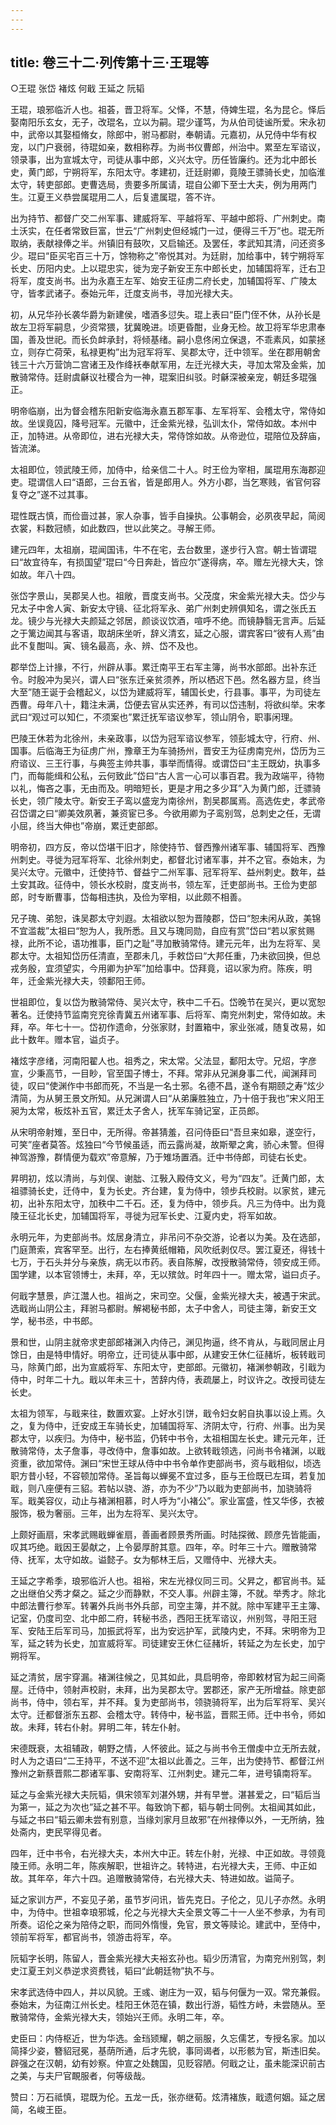 ```yaml
---
---
---
```

title: 卷三十二·列传第十三·王琨等
---

○王琨  张岱  褚炫  何戢  王延之  阮韬

王琨，琅邪临沂人也。祖荟，晋卫将军。父怿，不慧，侍婢生琨，名为昆仑。怿后娶南阳乐玄女，无子，改琨名，立以为嗣。琨少谨笃，为从伯司徒谧所爱。宋永初中，武帝以其娶桓脩女，除郎中，驸马都尉，奉朝请。元嘉初，从兄侍中华有权宠，以门户衰弱，待琨如亲，数相称荐。为尚书仪曹郎，州治中。累至左军谘议，领录事，出为宣城太守，司徒从事中郎，义兴太守。历任皆廉约。还为北中郎长史，黄门郎，宁朔将军，东阳太守。孝建初，迁廷尉卿，竟陵王骠骑长史，加临淮太守，转吏部郎。吏曹选局，贵要多所属请，琨自公卿下至士大夫，例为用两门生。江夏王义恭尝属琨用二人，后复遣属琨，答不许。

出为持节、都督广交二州军事、建威将军、平越将军、平越中郎将、广州刺史。南土沃实，在任者常致巨富，世云“广州刺史但经城门一过，便得三千万”也。琨无所取纳，表献禄俸之半。州镇旧有鼓吹，又启输还。及罢任，孝武知其清，问还资多少。琨曰“臣买宅百三十万，馀物称之”帝悦其对。为廷尉，加给事中，转宁朔将军长史、历阳内史。上以琨忠实，徙为宠子新安王东中郎长史，加辅国将军，迁右卫将军，度支尚书。出为永嘉王左军、始安王征虏二府长史，加辅国将军、广陵太守，皆孝武诸子。泰始元年，迁度支尚书，寻加光禄大夫。

初，从兄华孙长袭华爵为新建侯，嗜酒多愆失。琨上表曰“臣门侄不休，从孙长是故左卫将军嗣息，少资常猥，犹冀晚进。顷更昏酣，业身无检。故卫将军华忠肃奉国，善及世祀。而长负衅承封，将倾基绪。嗣小息佟闲立保退，不乖素风，如蒙拯立，则存亡荷荣，私禄更构”出为冠军将军、吴郡太守，迁中领军。坐在郡用朝舍钱三十六万营饷二宫诸王及作绛袄奉献军用，左迁光禄大夫，寻加太常及金紫，加散骑常侍。廷尉虞龢议社稷合为一神，琨案旧纠驳。时龢深被亲宠，朝廷多琨强正。

明帝临崩，出为督会稽东阳新安临海永嘉五郡军事、左军将军、会稽太守，常侍如故。坐误竟囚，降号冠军。元徽中，迁金紫光禄，弘训太仆，常侍如故。本州中正，加特进。从帝即位，进右光禄大夫，常侍馀如故。从帝逊位，琨陪位及辞庙，皆流涕。

太祖即位，领武陵王师，加侍中，给亲信二十人。时王俭为宰相，属琨用东海郡迎吏。琨谓信人曰“语郎，三台五省，皆是郎用人。外方小郡，当乞寒贱，省官何容复夺之”遂不过其事。

琨性既古慎，而俭啬过甚，家人杂事，皆手自操执。公事朝会，必夙夜早起，简阅衣裳，料数冠帻，如此数四，世以此笑之。寻解王师。

建元四年，太祖崩，琨闻国讳，牛不在宅，去台数里，遂步行入宫。朝士皆谓琨曰“故宜待车，有损国望”琨曰“今日奔赴，皆应尔”遂得病，卒。赠左光禄大夫，馀如故。年八十四。

张岱字景山，吴郡吴人也。祖敞，晋度支尚书。父茂度，宋金紫光禄大夫。岱少与兄太子中舍人寅、新安太守镜、征北将军永、弟广州刺史辨俱知名，谓之张氏五龙。镜少与光禄大夫颜延之邻居，颜谈议饮酒，喧呼不绝。而镜静翳无言声。后延之于篱边闻其与客语，取胡床坐听，辞义清玄，延之心服，谓宾客曰“彼有人焉”由此不复酣叫。寅、镜名最高，永、辨、岱不及也。

郡举岱上计掾，不行，州辟从事。累迁南平王右军主簿，尚书水部郎。出补东迁令。时殷冲为吴兴，谓人曰“张东迁亲贫须养，所以栖迟下邑。然名器方显，终当大至”随王诞于会稽起义，以岱为建威将军，辅国长史，行县事。事平，为司徒左西曹。母年八十，籍注未满，岱便去官从实还养，有司以岱违制，将欲纠举。宋孝武曰“观过可以知仁，不须案也”累迁抚军谘议参军，领山阴令，职事闲理。

巴陵王休若为北徐州，未亲政事，以岱为冠军谘议参军，领彭城太守，行府、州、国事。后临海王为征虏广州，豫章王为车骑扬州，晋安王为征虏南兖州，岱历为三府谘议、三王行事，与典签主帅共事，事举而情得。或谓岱曰“主王既幼，执事多门，而每能缉和公私，云何致此”岱曰“古人言一心可以事百君。我为政端平，待物以礼，悔吝之事，无由而及。明暗短长，更是才用之多少耳”入为黄门郎，迁骠骑长史，领广陵太守。新安王子鸾以盛宠为南徐州，割吴郡属焉。高选佐史，孝武帝召岱谓之曰“卿美效夙著，兼资宦已多。今欲用卿为子鸾别驾，总刺史之任，无谓小屈，终当大伸也”帝崩，累迁吏部郎。

明帝初，四方反，帝以岱堪干旧才，除使持节、督西豫州诸军事、辅国将军、西豫州刺史。寻徙为冠军将军、北徐州刺史，都督北讨诸军事，并不之官。泰始末，为吴兴太守。元徽中，迁使持节、督益宁二州军事、冠军将军、益州刺史。数年，益土安其政。征侍中，领长水校尉，度支尚书，领左军，迁吏部尚书。王俭为吏部郎，时专断曹事，岱每相违执，及俭为宰相，以此颇不相善。

兄子瑰、弟恕，诛吴郡太守刘遐。太祖欲以恕为晋陵郡，岱曰“恕未闲从政，美锦不宜滥裁”太祖曰“恕为人，我所悉。且又与瑰同勋，自应有赏”岱曰“若以家贫赐禄，此所不论，语功推事，臣门之耻”寻加散骑常侍。建元元年，出为左将军、吴郡太守。太祖知岱历任清直，至郡未几，手敕岱曰“大邦任重，乃未欲回换，但总戎务殷，宜须望实，今用卿为护军”加给事中。岱拜竟，诏以家为府。陈疾，明年，迁金紫光禄大夫，领鄱阳王师。

世祖即位，复以岱为散骑常侍、吴兴太守，秩中二千石。岱晚节在吴兴，更以宽恕著名。迁使持节监南兖兖徐青冀五州诸军事、后将军、南兖州刺史，常侍如故。未拜，卒。年七十一。岱初作遗命，分张家财，封置箱中，家业张减，随复改易，如此十数年。赠本官，谥贞子。

褚炫字彦绪，河南阳翟人也。祖秀之，宋太常。父法显，鄱阳太守。兄炤，字彦宣，少秉高节，一目眇，官至国子博士，不拜。常非从兄渊身事二代，闻渊拜司徒，叹曰“使渊作中书郎而死，不当是一名士邪。名德不昌，遂令有期颐之寿”炫少清简，为从舅王景文所知。从兄渊谓人曰“从弟廉胜独立，乃十倍于我也”宋义阳王昶为太常，板炫补五官，累迁太子舍人，抚军车骑记室，正员郎。

从宋明帝射雉，至日中，无所得。帝甚猜羞，召问侍臣曰“吾旦来如皋，遂空行，可笑”座者莫答。炫独曰“今节候虽适，而云露尚凝，故斯翚之禽，骄心未警。但得神驾游豫，群情便为载欢”帝意解，乃于雉场置酒。迁中书侍郎，司徒右长史。

昇明初，炫以清尚，与刘俣、谢朏、江斅入殿侍文义，号为“四友”。迁黄门郎，太祖骠骑长史，迁侍中，复为长史。齐台建，复为侍中，领步兵校尉。以家贫，建元初，出补东阳太守，加秩中二千石。还，复为侍中，领步兵。凡三为侍中。出为竟陵王征北长史，加辅国将军，寻徙为冠军长史、江夏内史，将军如故。

永明元年，为吏部尚书。炫居身清立，非吊问不杂交游，论者以为美。及在选部，门庭萧索，宾客罕至。出行，左右捧黄纸帽箱，风吹纸剥仅尽。罢江夏还，得钱十七万，于石头并分与亲族，病无以市药。表自陈解，改授散骑常侍，领安成王师。国学建，以本官领博士，未拜，卒，无以殡敛。时年四十一。赠太常，谥曰贞子。

何戢字慧景，庐江灊人也。祖尚之，宋司空。父偃，金紫光禄大夫，被遇于宋武。选戢尚山阴公主，拜驸马都尉。解褐秘书郎，太子中舍人，司徒主簿，新安王文学，秘书丞，中书郎。

景和世，山阴主就帝求吏部郎褚渊入内侍己，渊见拘逼，终不肯从，与戢同居止月馀日，由是特申情好。明帝立，迁司徒从事中郎，从建安王休仁征赭圻，板转戢司马，除黄门郎，出为宣威将军、东阳太守，吏部郎。元徽初，褚渊参朝政，引戢为侍中，时年二十九。戢以年未三十，苦辞内侍，表疏屡上，时议许之。改授司徒左长史。

太祖为领军，与戢来往，数置欢宴。上好水引饼，戢令妇女躬自执事以设上焉。久之，复为侍中，迁安成王车骑长史，加辅国将军、济阴太守，行府、州事。出为吴郡太守，以疾归。为侍中，秘书监，仍转中书令，太祖相国左长史。建元元年，迁散骑常侍，太子詹事，寻改侍中，詹事如故。上欲转戢领选，问尚书令褚渊，以戢资重，欲加常侍。渊曰“宋世王球从侍中中书令单作吏部尚书，资与戢相似，顷选职方昔小轻，不容顿加常侍。圣旨每以蝉冕不宜过多，臣与王俭既已左珥，若复加戢，则八座便有三貂。若帖以骁、游，亦为不少”乃以戢为吏部尚书，加骁骑将军。戢美容仪，动止与褚渊相慕，时人呼为“小褚公”。家业富盛，性又华侈，衣被服饰，极为奢丽。三年，出为左将军、吴兴太守。

上颇好画扇，宋孝武赐戢蝉雀扇，善画者顾景秀所画。时陆探微、顾彦先皆能画，叹其巧绝。戢因王晏献之，上令晏厚酧其意。四年，卒。时年三十六。赠散骑常侍、抚军，太守如故。谥懿子。女为郁林王后，又赠侍中、光禄大夫。

王延之字希季，琅邪临沂人也。祖裕，宋左光禄仪同三司。父昇之，都官尚书。延之出继伯父秀才粲之。延之少而静默，不交人事。州辟主簿，不就。举秀才。除北中郎法曹行参军。转署外兵尚书外兵部，司空主簿，并不就。除中军建平王主簿、记室，仍度司空、北中郎二府，转秘书丞，西阳王抚军谘议，州别驾，寻阳王冠军、安陆王后军司马，加振武将军，出为安远护军，武陵内史，不拜。宋明帝为卫军，延之转为长史，加宣威将军。司徒建安王休仁征赭圻，转延之为左长史，加宁朔将军。

延之清贫，居宇穿漏。褚渊往候之，见其如此，具启明帝，帝即敕材官为起三间斋屋。迁侍中，领射声校尉，未拜，出为吴郡太守。罢郡还，家产无所增益。除吏部尚书，侍中，领右军，并不拜。复为吏部尚书，领骁骑将军，出为后军将军、吴兴太守。迁都督浙东五郡、会稽太守。转侍中，秘书监，晋熙王师。迁中书令，师如故。未拜，转右仆射。昇明二年，转左仆射。

宋德既衰，太祖辅政，朝野之情，人怀彼此。延之与尚书令王僧虔中立无所去就，时人为之语曰“二王持平，不送不迎”太祖以此善之。三年，出为使持节、都督江州豫州之新蔡晋熙二郡诸军事、安南将军、江州刺史。建元二年，进号镇南将军。

延之与金紫光禄大夫阮韬，俱宋领军刘湛外甥，并有早誉。湛甚爱之，曰“韬后当为第一，延之为次也”延之甚不平。每致饷下都，韬与朝士同例。太祖闻其如此，与延之书曰“韬云卿未尝有别意，当缘刘家月旦故邪”在州禄俸以外，一无所纳，独处斋内，吏民罕得见者。

四年，迁中书令，右光禄大夫，本州大中正。转左仆射，光禄、中正如故。寻领竟陵王师。永明二年，陈疾解职，世祖许之。转特进，右光禄大夫，王师、中正如故。其年卒，年六十四。追赠散骑常侍，右光禄大夫、特进如故。谥简子。

延之家训方严，不妄见子弟，虽节岁问讯，皆先克日。子伦之，见儿子亦然。永明中，为侍中。世祖幸琅邪城，伦之与光禄大夫全景文等二十一人坐不参承，为有司所奏。诏伦之亲为陪侍之职，而同外惰慢，免官，景文等赎论。建武中，至侍中，领前军将军，都官尚书，领游击将军，卒。

阮韬字长明，陈留人，晋金紫光禄大夫裕玄孙也。韬少历清官，为南兖州别驾，刺史江夏王刘义恭逆求资费钱，韬曰“此朝廷物”执不与。

宋孝武选侍中四人，并以风貌。王彧、谢庄为一双，韬与何偃为一双。常充兼假。泰始末，为征南江州长史。桂阳王休范在镇，数出行游，韬性方峙，未尝随从。至散骑常侍，金紫光禄大夫，领始兴王师。永明二年，卒。

史臣曰：内侍枢近，世为华选。金珰颎耀，朝之丽服，久忘儒艺，专授名家。加以简择少姿，簪貂冠冕，基荫所通，后才先貌，事同谒者，以形骸为官，斯违旧矣。辟强之在汉朝，幼有妙察。仲宣之处魏国，见贬容陋。何戢之让，虽未能深识前古之美，与夫尸官靦服者，何等级哉。

赞曰：万石祗慎，琨既为伦。五龙一氏，张亦继荀。炫清褚族，戢遗何姻。延之居简，名峻王臣。

